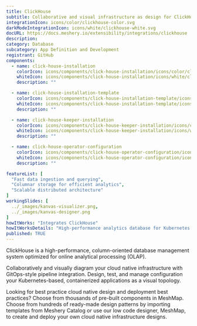 ```yaml
---
title: ClickHouse
subtitle: Collaborative and visual infrastructure as design for ClickHouse
integrationIcon: icons/color/clickhouse-color.svg
darkModeIntegrationIcon: icons/white/clickhouse-white.svg
docURL: https://docs.meshery.io/extensibility/integrations/clickhouse
description: 
category: Database
subcategory: App Definition and Development
registrant: GitHub
components:
  - name: click-house-installation
    colorIcon: icons/components/click-house-installation/icons/color/click-house-installation-color.svg
    whiteIcon: icons/components/click-house-installation/icons/white/click-house-installation-white.svg
    description: ""

  - name: click-house-installation-template
    colorIcon: icons/components/click-house-installation-template/icons/color/click-house-installation-template-color.svg
    whiteIcon: icons/components/click-house-installation-template/icons/white/click-house-installation-template-white.svg
    description: ""

  - name: click-house-keeper-installation
    colorIcon: icons/components/click-house-keeper-installation/icons/color/click-house-keeper-installation-color.svg
    whiteIcon: icons/components/click-house-keeper-installation/icons/white/click-house-keeper-installation-white.svg
    description: ""

  - name: click-house-operator-configuration
    colorIcon: icons/components/click-house-operator-configuration/icons/color/click-house-operator-configuration-color.svg
    whiteIcon: icons/components/click-house-operator-configuration/icons/white/click-house-operator-configuration-white.svg
    description: ""

featureList: [
  "Fast data ingestion and querying",
  "Columnar storage for efficient analytics",
  "Scalable distributed architecture"
]
workingSlides: [
  ../_images/kanvas-visualizer.png,
  ../_images/kanvas-designer.png
]
howItWorks: "Integrates ClickHouse"
howItWorksDetails: "High-performance analytics database for Kubernetes data"
published: TRUE
---
```

<p>
ClickHouse is a high-performance, column-oriented database management system optimized for online analytical processing (OLAP).
</p>
<p>
    Collaboratively and visually diagram your cloud native infrastructure with GitOps-style pipeline integration. Design, test, and manage configuration your Kubernetes-based, containerized applications as a visual topology.
</p>
<p>
    Looking for best practice cloud native design and deployment best practices? Choose from thousands of pre-built components in MeshMap. Choose from hundreds of ready-made design patterns by importing templates from Meshery Catalog or use our low code designer, MeshMap, to create and deploy your own cloud native infrastructure designs.
</p>
